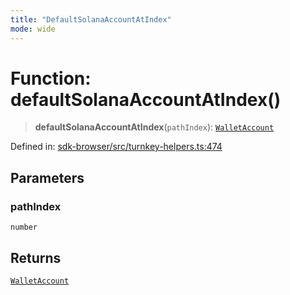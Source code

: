 ```yaml
---
title: "DefaultSolanaAccountAtIndex"
mode: wide
---
```

  
# Function: defaultSolanaAccountAtIndex()

> **defaultSolanaAccountAtIndex**(`pathIndex`): [`WalletAccount`](../WalletAccount/readme)

Defined in: [sdk-browser/src/turnkey-helpers.ts:474](https://github.com/tkhq/sdk/blob/94193410cf3571aa019a0b9408107eeb43e39e16/packages/sdk-browser/src/turnkey-helpers.ts#L474)

## Parameters

### pathIndex

`number`

## Returns

[`WalletAccount`](../WalletAccount/readme)
